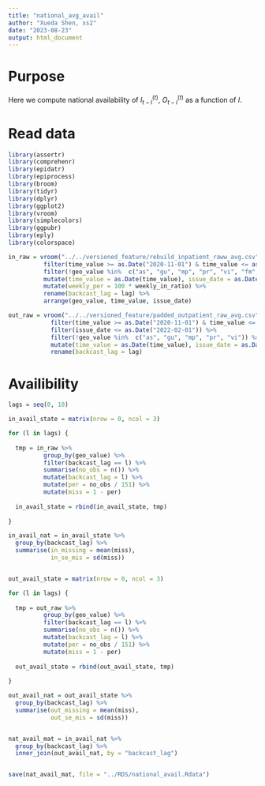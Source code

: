 ```yaml
---
title: "national_avg_avail"
author: "Xueda Shen, xs2"
date: "2023-08-23"
output: html_document
---
```


# Purpose

Here we compute national  availability of $I_{t - l}^{(t)},$ $O_{t - l}^{(t)}$ as a function of $l$.

# Read data


```r
library(assertr)
library(comprehenr)
library(epidatr)
library(epiprocess)
library(broom)
library(tidyr)
library(dplyr)
library(ggplot2)
library(vroom)
library(simplecolors)
library(ggpubr)
library(eply)
library(colorspace)
```


```r
in_raw = vroom("../../versioned_feature/rebuild_inpatient_raww_avg.csv") %>%
          filter(time_value >= as.Date("2020-11-01") & time_value <= as.Date("2021-03-31")) %>%
          filter(!geo_value %in%  c("as", "gu", "mp", "pr", "vi", "fm", "mh")) %>%
          mutate(time_value = as.Date(time_value), issue_date = as.Date(issue_date))  %>%
          mutate(weekly_per = 100 * weekly_in_ratio) %>%
          rename(backcast_lag = lag) %>%
          arrange(geo_value, time_value, issue_date)

out_raw = vroom("../../versioned_feature/padded_outpatient_raw_avg.csv") %>%
            filter(time_value >= as.Date("2020-11-01") & time_value <= as.Date("2021-03-31")) %>%
            filter(issue_date <= as.Date("2022-02-01")) %>%
            filter(!geo_value %in%  c("as", "gu", "mp", "pr", "vi")) %>%
            mutate(time_value = as.Date(time_value), issue_date = as.Date(issue_date)) %>%
            rename(backcast_lag = lag) 

```


# Availibility

```r
lags = seq(0, 10)

in_avail_state = matrix(nrow = 0, ncol = 3)

for (l in lags) {
  
  tmp = in_raw %>% 
          group_by(geo_value) %>%
          filter(backcast_lag == l) %>%
          summarise(no_obs = n()) %>%
          mutate(backcast_lag = l) %>%
          mutate(per = no_obs / 151) %>%
          mutate(miss = 1 - per)
  
  in_avail_state = rbind(in_avail_state, tmp)
  
}

in_avail_nat = in_avail_state %>%
  group_by(backcast_lag) %>%
  summarise(in_missing = mean(miss),
            in_se_mis = sd(miss))


out_avail_state = matrix(nrow = 0, ncol = 3)

for (l in lags) {
  
  tmp = out_raw %>% 
          group_by(geo_value) %>%
          filter(backcast_lag == l) %>%
          summarise(no_obs = n()) %>%
          mutate(backcast_lag = l) %>%
          mutate(per = no_obs / 151) %>%
          mutate(miss = 1 - per)
  
  out_avail_state = rbind(out_avail_state, tmp)
  
}

out_avail_nat = out_avail_state %>%
  group_by(backcast_lag) %>%
  summarise(out_missing = mean(miss),
            out_se_mis = sd(miss))


nat_avail_mat = in_avail_nat %>%
  group_by(backcast_lag) %>%
  inner_join(out_avail_nat, by = "backcast_lag")


save(nat_avail_mat, file = "../RDS/national_avail.Rdata")

```

